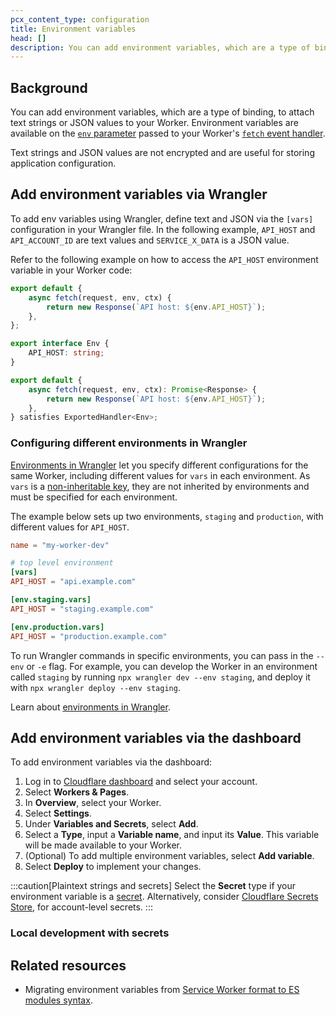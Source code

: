 ```yaml
---
pcx_content_type: configuration
title: Environment variables
head: []
description: You can add environment variables, which are a type of binding, to attach text strings or JSON values to your Worker.
---
```



## Background

You can add environment variables, which are a type of binding, to attach text strings or JSON values to your Worker. Environment variables are available on the [`env` parameter](/workers/runtime-apis/handlers/fetch/#parameters) passed to your Worker's [`fetch` event handler](/workers/runtime-apis/handlers/fetch/).

Text strings and JSON values are not encrypted and are useful for storing application configuration.

## Add environment variables via Wrangler

To add env variables using Wrangler, define text and JSON via the `[vars]` configuration in your Wrangler file. In the following example, `API_HOST` and `API_ACCOUNT_ID` are text values and `SERVICE_X_DATA` is a JSON value.

<Render file="envvar-example" />

Refer to the following example on how to access the `API_HOST` environment variable in your Worker code:

<Tabs> <TabItem label="JavaScript" icon="seti:javascript">

```js
export default {
	async fetch(request, env, ctx) {
		return new Response(`API host: ${env.API_HOST}`);
	},
};
```

</TabItem> <TabItem label="TypeScript" icon="seti:typescript">

```ts
export interface Env {
	API_HOST: string;
}

export default {
	async fetch(request, env, ctx): Promise<Response> {
		return new Response(`API host: ${env.API_HOST}`);
	},
} satisfies ExportedHandler<Env>;
```

</TabItem> </Tabs>

### Configuring different environments in Wrangler

[Environments in Wrangler](/workers/wrangler/environments) let you specify different configurations for the same Worker, including different values for `vars` in each environment.
As `vars` is a [non-inheritable key](/workers/wrangler/configuration/#non-inheritable-keys), they are not inherited by environments and must be specified for each environment.

The example below sets up two environments, `staging` and `production`, with different values for `API_HOST`.

<WranglerConfig>

```toml
name = "my-worker-dev"

# top level environment
[vars]
API_HOST = "api.example.com"

[env.staging.vars]
API_HOST = "staging.example.com"

[env.production.vars]
API_HOST = "production.example.com"
```

</WranglerConfig>

To run Wrangler commands in specific environments, you can pass in the `--env` or `-e` flag. For example, you can develop the Worker in an environment called `staging` by running `npx wrangler dev --env staging`, and deploy it with `npx wrangler deploy --env staging`.

Learn about [environments in Wrangler](/workers/wrangler/environments).

## Add environment variables via the dashboard

To add environment variables via the dashboard:

1. Log in to [Cloudflare dashboard](https://dash.cloudflare.com/) and select your account.
2. Select **Workers & Pages**.
3. In **Overview**, select your Worker.
4. Select **Settings**.
5. Under **Variables and Secrets**, select **Add**.
6. Select a **Type**, input a **Variable name**, and input its **Value**. This variable will be made available to your Worker.
7. (Optional) To add multiple environment variables, select **Add variable**.
8. Select **Deploy** to implement your changes.

:::caution[Plaintext strings and secrets]
Select the **Secret** type if your environment variable is a [secret](/workers/configuration/secrets/). Alternatively, consider [Cloudflare Secrets Store](/secrets-store/), for account-level secrets.
:::

<Render file="env_and_secrets" />

### Local development with secrets

<Render file="secrets-in-dev" />

## Related resources

- Migrating environment variables from [Service Worker format to ES modules syntax](/workers/reference/migrate-to-module-workers/#environment-variables).
